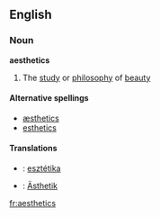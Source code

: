 ==English==
===Noun===
'''aesthetics'''

#The [[study]] or [[philosophy]] of [[beauty]]

====Alternative spellings====
*[[æsthetics]]
*[[esthetics]]

====Translations====
*{{hu}}: [[esztétika]]
*{{de}}: [[Ästhetik]]

[[fr:aesthetics]]